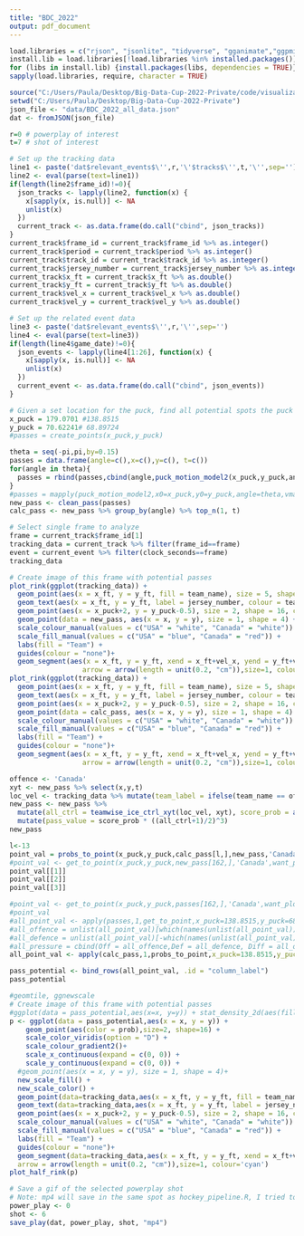 ```yaml
---
title: "BDC_2022"
output: pdf_document
---
```


```r
load.libraries = c("rjson", "jsonlite", "tidyverse", "gganimate","ggpmisc","ggnewscale","viridis")
install.lib = load.libraries[!load.libraries %in% installed.packages()]
for (libs in install.lib) {install.packages(libs, dependencies = TRUE)}
sapply(load.libraries, require, character = TRUE)

source("C:/Users/Paula/Desktop/Big-Data-Cup-2022-Private/code/visualization/hockey_pipeline.R")
setwd("C:/Users/Paula/Desktop/Big-Data-Cup-2022-Private")
json_file <- "data/BDC_2022_all_data.json"
dat <- fromJSON(json_file)
```

```r
r=0 # powerplay of interest
t=7 # shot of interest

# Set up the tracking data
line1 <- paste('dat$relevant_events$\'',r,'\'$tracks$\'',t,'\'',sep='')
line2 <- eval(parse(text=line1))
if(length(line2$frame_id)!=0){
  json_tracks <- lapply(line2, function(x) {
    x[sapply(x, is.null)] <- NA
    unlist(x)
  })
  current_track <- as.data.frame(do.call("cbind", json_tracks))
}
current_track$frame_id = current_track$frame_id %>% as.integer()
current_track$period = current_track$period %>% as.integer()
current_track$track_id = current_track$track_id %>% as.integer()
current_track$jersey_number = current_track$jersey_number %>% as.integer()
current_track$x_ft = current_track$x_ft %>% as.double()
current_track$y_ft = current_track$y_ft %>% as.double()
current_track$vel_x = current_track$vel_x %>% as.double()
current_track$vel_y = current_track$vel_y %>% as.double()

# Set up the related event data
line3 <- paste('dat$relevant_events$\'',r,'\'',sep='')
line4 <- eval(parse(text=line3))
if(length(line4$game_date)!=0){
  json_events <- lapply(line4[1:26], function(x) {
    x[sapply(x, is.null)] <- NA
    unlist(x)
  })
  current_event <- as.data.frame(do.call("cbind", json_events))
}
```


```r
# Given a set location for the puck, find all potential spots the puck could be moved to
x_puck = 179.0701 #138.8515
y_puck = 70.62241# 68.89724
#passes = create_points(x_puck,y_puck)

theta = seq(-pi,pi,by=0.15)
passes = data.frame(angle=c(),x=c(),y=c(), t=c())
for(angle in theta){
  passes = rbind(passes,cbind(angle,puck_motion_model2(x_puck,y_puck,angle)))
}
#passes = mapply(puck_motion_model2,x0=x_puck,y0=y_puck,angle=theta,vmag=speed_puck, t = seq(0,15,0.2), mu = 0.1, beta = 0.1322, g = 32.174)
new_pass <- clean_pass(passes)
calc_pass <- new_pass %>% group_by(angle) %>% top_n(1, t)
```

```r
# Select single frame to analyze
frame = current_track$frame_id[1]
tracking_data = current_track %>% filter(frame_id==frame)
event = current_event %>% filter(clock_seconds==frame)
tracking_data
```

```r
# Create image of this frame with potential passes
plot_rink(ggplot(tracking_data)) +
  geom_point(aes(x = x_ft, y = y_ft, fill = team_name), size = 5, shape = 21) +
  geom_text(aes(x = x_ft, y = y_ft, label = jersey_number, colour = team_name), size = 3) +
  geom_point(aes(x = x_puck+2, y = y_puck-0.5), size = 2, shape = 16, colour='black') +
  geom_point(data = new_pass, aes(x = x, y = y), size = 1, shape = 4) +
  scale_colour_manual(values = c("USA" = "white", "Canada" = "white")) +
  scale_fill_manual(values = c("USA" = "blue", "Canada" = "red")) +
  labs(fill = "Team") +
  guides(colour = "none")+ 
  geom_segment(aes(x = x_ft, y = y_ft, xend = x_ft+vel_x, yend = y_ft+vel_y), #/sqrt(vel_x^2+vel_y^2) to get r=1
                  arrow = arrow(length = unit(0.2, "cm")),size=1, colour='cyan')
plot_rink(ggplot(tracking_data)) +
  geom_point(aes(x = x_ft, y = y_ft, fill = team_name), size = 5, shape = 21) +
  geom_text(aes(x = x_ft, y = y_ft, label = jersey_number, colour = team_name), size = 3) +
  geom_point(aes(x = x_puck+2, y = y_puck-0.5), size = 2, shape = 16, colour='black') +
  geom_point(data = calc_pass, aes(x = x, y = y), size = 1, shape = 4) +
  scale_colour_manual(values = c("USA" = "white", "Canada" = "white")) +
  scale_fill_manual(values = c("USA" = "blue", "Canada" = "red")) +
  labs(fill = "Team") +
  guides(colour = "none")+ 
  geom_segment(aes(x = x_ft, y = y_ft, xend = x_ft+vel_x, yend = y_ft+vel_y), #/sqrt(vel_x^2+vel_y^2) to get r=1
                  arrow = arrow(length = unit(0.2, "cm")),size=1, colour='cyan')
```

```r
offence <- 'Canada'
xyt <- new_pass %>% select(x,y,t)
loc_vel <- tracking_data %>% mutate(team_label = ifelse(team_name == offence,1,-1)) %>% select(x_ft,y_ft,vel_x,vel_y, team_label) 
new_pass <- new_pass %>% 
  mutate(all_ctrl = teamwise_ice_ctrl_xyt(loc_vel, xyt), score_prob = apply(xyt,1,score_prob)) %>%
  mutate(pass_value = score_prob * ((all_ctrl+1)/2)^3)
new_pass
```

```r
l<-13
point_val = probs_to_point(x_puck,y_puck,calc_pass[l,],new_pass,'Canada',TRUE)
#point_val <- get_to_point(x_puck,y_puck,new_pass[162,],'Canada',want_plot=TRUE)
point_val[[1]]
point_val[[2]]
point_val[[3]]
```

```r
#point_val <- get_to_point(x_puck,y_puck,passes[162,],'Canada',want_plot=FALSE)
#point_val
#all_point_val <- apply(passes,1,get_to_point,x_puck=138.8515,y_puck=68.89724,offence='Canada',want_plot=FALSE)
#all_offence = unlist(all_point_val)[which(names(unlist(all_point_val))=='Off_val')]
#all_defence = unlist(all_point_val)[-which(names(unlist(all_point_val))=='Off_val')]
#all_pressure = cbind(Off = all_offence,Def = all_defence, Diff = all_offence-all_defence)
all_point_val <- apply(calc_pass,1,probs_to_point,x_puck=138.8515,y_puck=68.89724,all_ang=new_pass,offence='Canada',want_plot=FALSE)

pass_potential <- bind_rows(all_point_val, .id = "column_label")
pass_potential
```

```r
#geomtile, ggnewscale
# Create image of this frame with potential passes
#ggplot(data = pass_potential,aes(x=x, y=y)) + stat_density_2d(aes(fill = ..density..), geom = "raster", contour = FALSE)
p <- ggplot(data = pass_potential,aes(x = x, y = y)) + 
    geom_point(aes(color = prob),size=2, shape=16) +
    scale_color_viridis(option = "D") +
    scale_colour_gradient2()+
    scale_x_continuous(expand = c(0, 0)) +
    scale_y_continuous(expand = c(0, 0)) +
  #geom_point(aes(x = x, y = y), size = 1, shape = 4)+
  new_scale_fill() +
  new_scale_color() +
  geom_point(data=tracking_data,aes(x = x_ft, y = y_ft, fill = team_name), size = 5, shape = 21) +
  geom_text(data=tracking_data,aes(x = x_ft, y = y_ft, label = jersey_number, colour = team_name), size = 3) +
  geom_point(aes(x = x_puck+2, y = y_puck-0.5), size = 2, shape = 16, colour='black') +
  scale_colour_manual(values = c("USA" = "white", "Canada" = "white")) +
  scale_fill_manual(values = c("USA" = "blue", "Canada" = "red")) +
  labs(fill = "Team") +
  guides(colour = "none")+ 
  geom_segment(data=tracking_data,aes(x = x_ft, y = y_ft, xend = x_ft+vel_x, yend = y_ft+vel_y), #/sqrt(vel_x^2+vel_y^2) to get r=1
  arrow = arrow(length = unit(0.2, "cm")),size=1, colour='cyan')
plot_half_rink(p)
```



```r
# Save a gif of the selected powerplay shot
# Note: mp4 will save in the same spot as hockey_pipeline.R, I tried to fix but couldn't get it to.
power_play <- 0
shot <- 6
save_play(dat, power_play, shot, "mp4")
```

